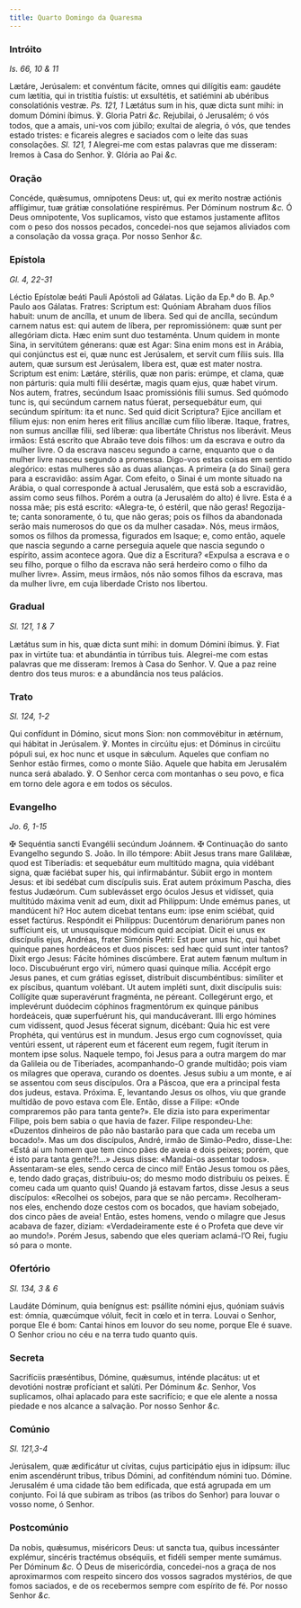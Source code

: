 ```yaml
---
title: Quarto Domingo da Quaresma
---
```


### Intróito

_Is. 66, 10 & 11_

<div class="grid grid-cols-2 gap-5">
  <span class="text-justify">
    Lætáre, Jerúsalem: et convéntum fácite, omnes qui dilígitis eam: gaudéte cum
    lætítia, qui in tristítia fuístis: ut exsultétis, et satiémini ab ubéribus
    consolatiónis vestræ. <em>Ps. 121, 1</em> Lætátus sum in his, quæ dicta sunt
    mihi: in domum Dómini íbimus. ℣. Gloria Patri <em>&c.</em>
  </span>
  <span class="text-justify">
    Rejubilai, ó Jerusalém; ó vós todos, que a amais, uni-vos com júbilo;
    exultai de alegria, ó vós, que tendes estado tristes: e ficareis alegres e
    saciados com o leite das suas consolações. <em>Sl. 121, 1</em> Alegrei-me
    com estas palavras que me disseram: Iremos à Casa do Senhor. ℣. Glória ao
    Pai <em>&c.</em>
  </span>
</div>

### Oração

<div class="grid grid-cols-2 gap-5">
  <span class="text-justify">
    Concéde, quǽsumus, omnípotens Deus: ut, qui ex merito nostræ actiónis
    afflígimur, tuæ grátiæ consolatióne respirémus. Per Dóminum nostrum
    <em>&c.</em>
  </span>
  <span class="text-justify">
    Ó Deus omnipotente, Vos suplicamos, visto que estamos justamente aflitos com
    o peso dos nossos pecados, concedei-nos que sejamos aliviados com a
    consolação da vossa graça. Por nosso Senhor <em>&c.</em>
  </span>
</div>

### Epístola

_Gl. 4, 22-31_

<div class="grid grid-cols-2 gap-5">
  <span class="text-justify">
    Léctio Epístolæ beáti Pauli Apóstoli ad Gálatas.
  </span>
  <span class="text-justify">Lição da Ep.ª do B. Ap.º Paulo aos Gálatas.</span>
  <span class="text-justify">
    Fratres: Scriptum est: Quóniam Abraham duos fílios habuit: unum de ancílla,
    et unum de líbera. Sed qui de ancílla, secúndum carnem natus est: qui autem
    de líbera, per repromissiónem: quæ sunt per allegóriam dicta. Hæc enim sunt
    duo testaménta. Unum quidem in monte Sina, in servitútem génerans: quæ est
    Agar: Sina enim mons est in Arábia, qui conjúnctus est ei, quæ nunc est
    Jerúsalem, et servit cum fíliis suis. Illa autem, quæ sursum est Jerúsalem,
    líbera est, quæ est mater nostra. Scriptum est enim: Lætáre, stérilis, quæ
    non paris: erúmpe, et clama, quæ non párturis: quia multi fílii desértæ,
    magis quam ejus, quæ habet virum. Nos autem, fratres, secúndum Isaac
    promissiónis fílii sumus. Sed quómodo tunc is, qui secúndum carnem natus
    fúerat, persequebátur eum, qui secúndum spíritum: ita et nunc. Sed quid
    dicit Scriptura? Ejice ancillam et fílium ejus: non enim heres erit fílius
    ancíllæ cum fílio líberæ. Itaque, fratres, non sumus ancíllæ fílii, sed
    líberæ: qua libertáte Christus nos liberávit.
  </span>
  <span class="text-justify">
    Meus irmãos: Está escrito que Abraão teve dois filhos: um da escrava e outro
    da mulher livre. O da escrava nasceu segundo a carne, enquanto que o da
    mulher livre nasceu segundo a promessa. Digo-vos estas coisas em sentido
    alegórico: estas mulheres são as duas alianças. A primeira (a do Sinai) gera
    para a escravidão: assim Agar. Com efeito, o Sinai é um monte situado na
    Arábia, o qual corresponde à actual Jerusalém, que está sob a escravidão,
    assim como seus filhos. Porém a outra (a Jerusalém do alto) é livre. Esta é
    a nossa mãe; pis está escrito: «Alegra-te, ó estéril, que não geras!
    Regozija-te; canta sonoramente, ó tu, que não geras; pois os filhos da
    abandonada serão mais numerosos do que os da mulher casada». Nós, meus
    irmãos, somos os filhos da promessa, figurados em Isaque; e, como então,
    aquele que nascia segundo a carne perseguia aquele que nascia segundo o
    espírito, assim acontece agora. Que diz a Escritura? «Expulsa a escrava e o
    seu filho, porque o filho da escrava não será herdeiro como o filho da
    mulher livre». Assim, meus irmãos, nós não somos filhos da escrava, mas da
    mulher livre, em cuja liberdade Cristo nos libertou.
  </span>
</div>

### Gradual

_Sl. 121, 1 & 7_

<div class="grid grid-cols-2 gap-5">
  <span class="text-justify">
    Lætátus sum in his, quæ dicta sunt mihi: in domum Dómini íbimus. ℣. Fiat pax
    in virtúte tua: et abundántia in túrribus tuis.
  </span>
  <span class="text-justify">
    Alegrei-me com estas palavras que me disseram: Iremos à Casa do Senhor. V.
    Que a paz reine dentro dos teus muros: e a abundância nos teus palácios.
  </span>
</div>

### Trato

_Sl. 124, 1-2_

<div class="grid grid-cols-2 gap-5">
  <span class="text-justify">
    Qui confídunt in Dómino, sicut mons Sion: non commovébitur in ætérnum, qui
    hábitat in Jerúsalem. ℣. Montes in circúitu ejus: et Dóminus in circúitu
    pópuli sui, ex hoc nunc et usque in sǽculum.
  </span>
  <span class="text-justify">
    Aqueles que confiam no Senhor estão firmes, como o monte Sião. Aquele que
    habita em Jerusalém nunca será abalado. ℣. O Senhor cerca com montanhas o
    seu povo, e fica em torno dele agora e em todos os séculos.
  </span>
</div>

### Evangelho

_Jo. 6, 1-15_

<div class="grid grid-cols-2 gap-5">
  <span class="text-justify">
    <span class="text-red-500">&#10016;</span> Sequéntia sancti Evangélii
    secúndum Joánnem.
  </span>
  <span class="text-justify">
    <span class="text-red-500">&#10016;</span> Continuação do santo Evangelho
    segundo S. João.
  </span>
  <span class="text-justify">
    In illo témpore: Abiit Jesus trans mare Galilǽæ, quod est Tiberíadis: et
    sequebátur eum multitúdo magna, quia vidébant signa, quæ faciébat super his,
    qui infírmabántur. Súbiit ergo in montem Jesus: et ibi sedébat cum
    discípulis suis. Erat autem próximum Pascha, dies festus Judæórum. Cum
    sublevásset ergo óculos Jesus et vidísset, quia multitúdo máxima venit ad
    eum, dixit ad Philíppum: Unde emémus panes, ut mandúcent hi? Hoc autem
    dicebat tentans eum: ipse enim sciébat, quid esset factúrus. Respóndit ei
    Philíppus: Ducentórum denariórum panes non suffíciunt eis, ut unusquísque
    módicum quid accípiat. Dicit ei unus ex discípulis ejus, Andréas, frater
    Simónis Petri: Est puer unus hic, qui habet quinque panes hordeáceos et duos
    pisces: sed hæc quid sunt inter tantos? Dixit ergo Jesus: Fácite hómines
    discúmbere. Erat autem fænum multum in loco. Discubuérunt ergo viri, número
    quasi quinque mília. Accépit ergo Jesus panes, et cum grátias egísset,
    distríbuit discumbéntibus: simíliter et ex píscibus, quantum volébant. Ut
    autem impléti sunt, dixit discípulis suis: Collígite quæ superavérunt
    fragménta, ne péreant. Collegérunt ergo, et implevérunt duódecim cóphinos
    fragmentórum ex quinque pánibus hordeáceis, quæ superfuérunt his, qui
    manducáverant. Illi ergo hómines cum vidíssent, quod Jesus fécerat signum,
    dicébant: Quia hic est vere Prophéta, qui ventúrus est in mundum. Jesus ergo
    cum cognovísset, quia ventúri essent, ut ráperent eum et fácerent eum regem,
    fugit íterum in montem ipse solus.
  </span>
  <span class="text-justify">
    Naquele tempo, foi Jesus para a outra margem do mar da Galileia ou de
    Tiberíades, acompanhando-O grande multidão; pois viam os milagres que
    operava, curando os doentes. Jesus subiu a um monte, e aí se assentou com
    seus discípulos. Ora a Páscoa, que era a principal festa dos judeus, estava.
    Próxima. E, levantando Jesus os olhos, viu que grande multidão de povo
    estava com Ele. Então, disse a Filipe: «Onde compraremos pão para tanta
    gente?». Ele dizia isto para experimentar Filipe, pois bem sabia o que havia
    de fazer. Filipe respondeu-Lhe: «Duzentos dinheiros de pão não bastarão para
    que cada um receba um bocado!». Mas um dos discípulos, André, irmão de
    Simão-Pedro, disse-Lhe: «Está aí um homem que tem cinco pães de aveia e dois
    peixes; porém, que é isto para tanta gente?!...» Jesus disse: «Mandai-os
    assentar todos». Assentaram-se eles, sendo cerca de cinco mil! Então Jesus
    tomou os pães, e, tendo dado graças, distribuiu-os; do mesmo modo distribuiu
    os peixes. E comeu cada um quanto quis! Quando já estavam fartos, disse
    Jesus a seus discípulos: «Recolhei os sobejos, para que se não percam».
    Recolheram-nos eles, enchendo doze cestos com os bocados, que haviam
    sobejado, dos cinco pães de aveia! Então, estes homens, vendo o milagre que
    Jesus acabava de fazer, diziam: «Verdadeiramente este é o Profeta que deve
    vir ao mundo!». Porém Jesus, sabendo que eles queriam aclamá-l’O Rei, fugiu
    só para o monte.
  </span>
</div>

### Ofertório

_Sl. 134, 3 & 6_

<div class="grid grid-cols-2 gap-5">
  <span class="text-justify">
    Laudáte Dóminum, quia benígnus est: psállite nómini ejus, quóniam suávis
    est: ómnia, quæcúmque vóluit, fecit in cœlo et in terra.
  </span>
  <span class="text-justify">
    Louvai o Senhor, porque Ele é bom: Cantai hinos em louvor do seu nome,
    porque Ele é suave. O Senhor criou no céu e na terra tudo quanto quis.
  </span>
</div>

### Secreta

<div class="grid grid-cols-2 gap-5">
  <span class="text-justify">
    Sacrifíciis præséntibus, Dómine, quǽsumus, inténde placátus: ut et devotióni
    nostræ profíciant et salúti. Per Dóminum <em>&c.</em>
  </span>
  <span class="text-justify">
    Senhor, Vos suplicamos, olhai aplacado para este sacrifício; e que ele
    alente a nossa piedade e nos alcance a salvação. Por nosso Senhor
    <em>&c.</em>
  </span>
</div>

### Comúnio

_Sl. 121,3-4_

<div class="grid grid-cols-2 gap-5">
  <span class="text-justify">
    Jerúsalem, quæ ædificátur ut cívitas, cujus participátio ejus in idípsum:
    illuc enim ascendérunt tribus, tribus Dómini, ad confiténdum nómini tuo.
    Dómine.
  </span>
  <span class="text-justify">
    Jerusalém é uma cidade tão bem edificada, que está agrupada em um conjunto.
    Foi lá que subiram as tribos (as tribos do Senhor) para louvar o vosso nome,
    ó Senhor.
  </span>
</div>

### Postcomúnio

<div class="grid grid-cols-2 gap-5">
  <span class="text-justify">
    Da nobis, quǽsumus, miséricors Deus: ut sancta tua, quibus incessánter
    explémur, sincéris tractémus obséquiis, et fidéli semper mente sumámus. Per
    Dóminum <em>&c.</em>
  </span>
  <span class="text-justify">
    Ó Deus de misericórdia, concedei-nos a graça de nos aproximarmos com
    respeito sincero dos vossos sagrados mystérios, de que fomos saciados, e de
    os recebermos sempre com espírito de fé. Por nosso Senhor <em>&c.</em>
  </span>
</div>
